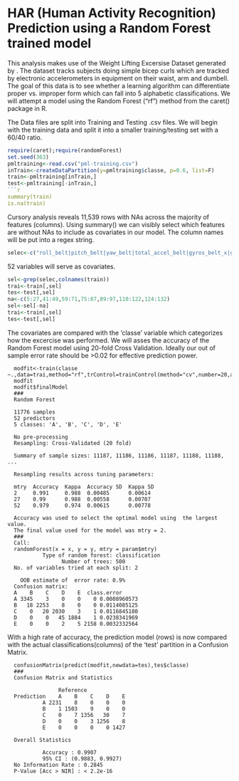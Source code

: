 HAR (Human Activity Recognition) Prediction using a Random Forest trained model
======



This analysis makes use of the Weight Lifting Excersise Dataset generated by  . The dataset tracks subjects doing simple bicep curls 
which are tracked by electronic accelerometers in equipment on their waist, arm and dumbell. The goal of this data is to see whether 
a learning algorithm can differentiate proper vs. improper form which can fall into 5 alphabetic classifications. We will attempt a 
model using the Random Forest ("rf") method from the caret() package in R.   

The Data files are split into Training and Testing .csv files. We will begin with the training data and split it into a smaller 
training/testing set with a 60/40 ratio.

```r
require(caret);require(randomForest)
set.seed(363)
pmltraining<-read.csv("pml-training.csv")
inTrain<-createDataPartition(y=pmltraining$classe, p=0.6, list=F)
train<-pmltraining[inTrain,]
test<-pmltraining[-inTrain,]
```r
summary(train)
is.na(train)
```

Cursory analysis reveals 11,539 rows with NAs across the majority of features (columns). Using summary() we can visibly select which 
features are without NAs to include as covariates in our model. The column names will be put into a regex string. 
```r
selec<-c("roll_belt|pitch_belt|yaw_belt|total_accel_belt|gyros_belt_x|gyros_belt_y|gyros_belt_z|accel_belt_x|accel_belt_y|accel_belt_z|magnet_belt_x|magnet_belt_y|magnet_belt_z|roll_arm|pitch_arm|yaw_arm|total_accel_arm|gyros_arm_x|gyros_arm_y|gyros_arm_z|accel_arm_x|accel_arm_y|accel_arm_z|magnet_arm_x|magnet_arm_y|magnet_arm_z|roll_dumbbell|pitch_dumbbell|yaw_dumbbell|total_accel_dumbbell|gyros_dumbbell_x|gyros_dumbbell_y|gyros_dumbbell_z|accel_dumbbell_x|accel_dumbbell_y|accel_dumbbell_z|magnet_dumbbell_x|magnet_dumbbell_y|magnet_dumbbell_z|roll_forearm|pitch_forearm|yaw_forearm|total_accel_forearm|gyros_forearm_x|gyros_forearm_y|gyros_forearm_z|accel_forearm_x|accel_forearm_y|accel_forearm_z|magnet_forearm_x|magnet_forearm_y|magnet_forearm_z|classe")
```

52 variables will serve as covariates.

```r
sel<-grep(selec,colnames(train))
trai<-train[,sel]
tes<-test[,sel]
na<-c(5:27,41:49,59:71,75:87,89:97,110:122,124:132)
sel<-sel[-na]
trai<-train[,sel]
tes<-test[,sel]
```

The covariates are compared with the 'classe' variable which categorizes how the excercise was performed. We will asses the accuracy
of the Random Forest model using 20-fold Cross Validation. Ideally our out of sample error rate should be >0.02 for effective 
prediction power. 


      modfit<-train(classe ~.,data=trai,method="rf",trControl=trainControl(method="cv",number=20,allowParallel=TRUE,verboseIter=TRUE))
      modfit
      modfit$finalModel      
      ###
      Random Forest 

      11776 samples
      52 predictors
      5 classes: 'A', 'B', 'C', 'D', 'E' 

      No pre-processing
      Resampling: Cross-Validated (20 fold) 

      Summary of sample sizes: 11187, 11186, 11186, 11187, 11188, 11188, ... 

      Resampling results across tuning parameters:

      mtry  Accuracy  Kappa  Accuracy SD  Kappa SD
      2     0.991     0.988  0.00485      0.00614 
      27    0.99      0.988  0.00558      0.00707 
      52    0.979     0.974  0.00615      0.00778 

      Accuracy was used to select the optimal model using  the largest value.
      The final value used for the model was mtry = 2.
      ###
      Call:
      randomForest(x = x, y = y, mtry = param$mtry) 
               Type of random forest: classification
                     Number of trees: 500
      No. of variables tried at each split: 2

        OOB estimate of  error rate: 0.9%
      Confusion matrix:
      A    B    C    D    E  class.error
      A 3345    3    0    0    0 0.0008960573
      B   18 2253    8    0    0 0.0114085125
      C    0   20 2030    3    1 0.0116845180
      D    0    0   45 1884    1 0.0238341969
      E    0    0    2    5 2158 0.0032332564

With a high rate of accuracy, the prediction model (rows) is now compared with the actual classifications(columns) of the 'test' 
partition in a Confusion Matrix. 

      confusionMatrix(predict(modfit,newdata=tes),tes$classe)
      ###
      Confusion Matrix and Statistics

                    Reference
      Prediction    A    B    C    D    E
               A 2231    8    0    0    0
               B    1 1503    9    0    0
               C    0    7 1356   30    7
               D    0    0    3 1256    8
               E    0    0    0    0 1427

      Overall Statistics
                                          
               Accuracy : 0.9907          
               95% CI : (0.9883, 0.9927)
      No Information Rate : 0.2845          
      P-Value [Acc > NIR] : < 2.2e-16







